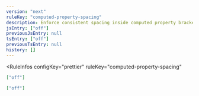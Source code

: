 ```yaml
---
version: "next"
ruleKey: "computed-property-spacing"
description: Enforce consistent spacing inside computed property brackets
jsEntry: ["off"]
previousJsEntry: null
tsEntry: ["off"]
previousTsEntry: null
history: []
---
```


<RuleInfos 
  configKey="prettier" 
  ruleKey="computed-property-spacing" 
>

```json
["off"]
```

```json
["off"]
```

</RuleInfos>
